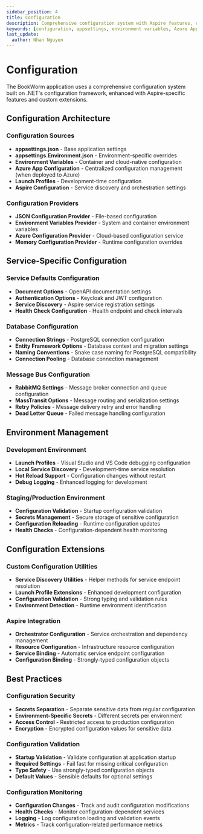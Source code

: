 ```yaml
---
sidebar_position: 4
title: Configuration
description: Comprehensive configuration system with Aspire features, environment variables, and Azure App Configuration
keywords: [configuration, appsettings, environment variables, Azure App Configuration, Aspire configuration, service discovery]
last_update:
  author: Nhan Nguyen
---
```


# Configuration

The BookWorm application uses a comprehensive configuration system built on .NET's configuration framework, enhanced with Aspire-specific features and custom extensions.

## Configuration Architecture

### Configuration Sources
- **appsettings.json** - Base application settings
- **appsettings.Environment.json** - Environment-specific overrides
- **Environment Variables** - Container and cloud-native configuration
- **Azure App Configuration** - Centralized configuration management (when deployed to Azure)
- **Launch Profiles** - Development-time configuration
- **Aspire Configuration** - Service discovery and orchestration settings

### Configuration Providers
- **JSON Configuration Provider** - File-based configuration
- **Environment Variables Provider** - System and container environment variables
- **Azure Configuration Provider** - Cloud-based configuration service
- **Memory Configuration Provider** - Runtime configuration overrides

## Service-Specific Configuration

### Service Defaults Configuration
- **Document Options** - OpenAPI documentation settings
- **Authentication Options** - Keycloak and JWT configuration
- **Service Discovery** - Aspire service registration settings
- **Health Check Configuration** - Health endpoint and check intervals

### Database Configuration
- **Connection Strings** - PostgreSQL connection configuration
- **Entity Framework Options** - Database context and migration settings
- **Naming Conventions** - Snake case naming for PostgreSQL compatibility
- **Connection Pooling** - Database connection management

### Message Bus Configuration
- **RabbitMQ Settings** - Message broker connection and queue configuration
- **MassTransit Options** - Message routing and serialization settings
- **Retry Policies** - Message delivery retry and error handling
- **Dead Letter Queue** - Failed message handling configuration

## Environment Management

### Development Environment
- **Launch Profiles** - Visual Studio and VS Code debugging configuration
- **Local Service Discovery** - Development-time service resolution
- **Hot Reload Support** - Configuration changes without restart
- **Debug Logging** - Enhanced logging for development

### Staging/Production Environment
- **Configuration Validation** - Startup configuration validation
- **Secrets Management** - Secure storage of sensitive configuration
- **Configuration Reloading** - Runtime configuration updates
- **Health Checks** - Configuration-dependent health monitoring

## Configuration Extensions

### Custom Configuration Utilities
- **Service Discovery Utilities** - Helper methods for service endpoint resolution
- **Launch Profile Extensions** - Enhanced development configuration
- **Configuration Validation** - Strong typing and validation rules
- **Environment Detection** - Runtime environment identification

### Aspire Integration
- **Orchestrator Configuration** - Service orchestration and dependency management
- **Resource Configuration** - Infrastructure resource configuration
- **Service Binding** - Automatic service endpoint configuration
- **Configuration Binding** - Strongly-typed configuration objects

## Best Practices

### Configuration Security
- **Secrets Separation** - Separate sensitive data from regular configuration
- **Environment-Specific Secrets** - Different secrets per environment
- **Access Control** - Restricted access to production configuration
- **Encryption** - Encrypted configuration values for sensitive data

### Configuration Validation
- **Startup Validation** - Validate configuration at application startup
- **Required Settings** - Fail fast for missing critical configuration
- **Type Safety** - Use strongly-typed configuration objects
- **Default Values** - Sensible defaults for optional settings

### Configuration Monitoring
- **Configuration Changes** - Track and audit configuration modifications
- **Health Checks** - Monitor configuration-dependent services
- **Logging** - Log configuration loading and validation events
- **Metrics** - Track configuration-related performance metrics
